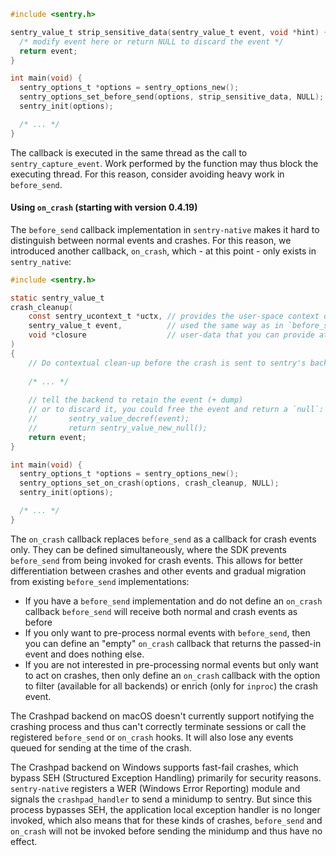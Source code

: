 ```c
#include <sentry.h>

sentry_value_t strip_sensitive_data(sentry_value_t event, void *hint) {
  /* modify event here or return NULL to discard the event */
  return event;
}

int main(void) {
  sentry_options_t *options = sentry_options_new();
  sentry_options_set_before_send(options, strip_sensitive_data, NULL);
  sentry_init(options);

  /* ... */
}
```

The callback is executed in the same thread as the call to `sentry_capture_event`. Work performed by the function may thus block the executing thread. For this reason, consider avoiding heavy work in `before_send`.


#### Using `on_crash` (starting with version 0.4.19)

The `before_send` callback implementation in `sentry-native` makes it hard to distinguish between normal events
and crashes. For this reason, we introduced another callback, `on_crash`, which - at this point - only exists 
in `sentry_native`:

```c
#include <sentry.h>

static sentry_value_t
crash_cleanup(
    const sentry_ucontext_t *uctx, // provides the user-space context of the crash
    sentry_value_t event,          // used the same way as in `before_send` 
    void *closure                  // user-data that you can provide at configuration time
)
{
    // Do contextual clean-up before the crash is sent to sentry's backend infrastructure
    
    /* ... */
    
    // tell the backend to retain the event (+ dump)
    // or to discard it, you could free the event and return a `null`:
    //       sentry_value_decref(event);
    //       return sentry_value_new_null();
    return event;
}

int main(void) {
  sentry_options_t *options = sentry_options_new();
  sentry_options_set_on_crash(options, crash_cleanup, NULL);
  sentry_init(options);

  /* ... */
}
```

The `on_crash` callback replaces `before_send` as a callback for crash events only. They can
be defined simultaneously, where the SDK prevents `before_send` from being invoked for crash 
events. This allows for better differentiation between crashes and other events and 
gradual migration from existing `before_send` implementations:

- If you have a `before_send` implementation and do not define an `on_crash`
  callback `before_send` will receive both normal and crash events as before
- If you only want to pre-process normal events with `before_send`, then 
  you can define an "empty" `on_crash` callback that returns the 
  passed-in event and does nothing else.
- If you are not interested in pre-processing normal events but only want 
  to act on crashes, then only define an `on_crash` callback with the option 
  to filter (available for all backends) or enrich (only for `inproc`) the 
  crash event.
  
<Alert level="warning" title="Not Supported in Crashpad on macOS">

The Crashpad backend on macOS doesn't currently support notifying the crashing process and thus can't correctly terminate sessions or call the registered `before_send` or `on_crash` hooks. It will also lose any events queued for sending at the time of the crash.

</Alert>

<Alert level="warning" title="Bypassed in Crashpad on Windows when capturing fast-fail crashes">
  
The Crashpad backend on Windows supports fast-fail crashes, which bypass SEH (Structured Exception Handling) primarily for security reasons. `sentry-native` registers a WER (Windows Error Reporting) module and signals the `crashpad_handler` to send a minidump to sentry. But since this process bypasses SEH, the application local exception handler is no longer invoked, which also means that for these kinds of crashes, `before_send` and `on_crash` will not be invoked before sending the minidump and thus have no effect.

</Alert>